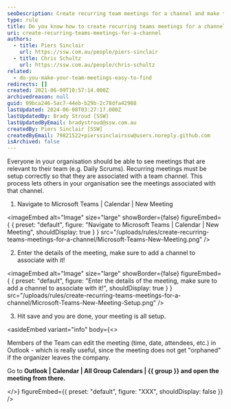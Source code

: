 ```yaml
---
seoDescription: Create recurring team meetings for a channel and make them easily accessible to all members.
type: rule
title: Do you know how to create recurring teams meetings for a channel?
uri: create-recurring-teams-meetings-for-a-channel
authors:
  - title: Piers Sinclair
    url: https://ssw.com.au/people/piers-sinclair
  - title: Chris Schultz
    url: https://ssw.com.au/people/chris-schultz
related:
  - do-you-make-your-team-meetings-easy-to-find
redirects: []
created: 2021-06-09T10:57:14.000Z
archivedreason: null
guid: 09bca246-5ac7-44eb-b29b-2c78dfa42988
lastUpdated: 2024-06-08T03:27:17.000Z
lastUpdatedBy: Brady Stroud [SSW]
lastUpdatedByEmail: bradystroud@ssw.com.au
createdBy: Piers Sinclair [SSW]
createdByEmail: 79821522+pierssinclairssw@users.noreply.github.com
isArchived: false
---
```


Everyone in your organisation should be able to see meetings that are relevant to their team (e.g. Daily Scrums). Recurring meetings must be setup correctly so that they are associated with a team channel. This process lets others in your organisation see the meetings associated with that channel.

1. Navigate to Microsoft Teams | Calendar | New Meeting


<imageEmbed
  alt="Image"
  size="large"
  showBorder={false}
  figureEmbed={ {
    preset: "default",
    figure: "Navigate to Microsoft Teams | Calendar | New Meeting",
    shouldDisplay: true
  } }
  src="/uploads/rules/create-recurring-teams-meetings-for-a-channel/Microsoft-Teams-New-Meeting.png"
/>


2. Enter the details of the meeting, make sure to add a channel to associate with it!


<imageEmbed
  alt="Image"
  size="large"
  showBorder={false}
  figureEmbed={ {
    preset: "default",
    figure: "Enter the details of the meeting, make sure to add a channel to associate with it!",
    shouldDisplay: true
  } }
  src="/uploads/rules/create-recurring-teams-meetings-for-a-channel/Microsoft-Teams-New-Meeting-Setup.png"
/>


3. Hit save and you are done, your meeting is all setup.


<asideEmbed
  variant="info"
  body={<>
    
Members of the Team can edit the meeting (time, date, attendees, etc.) in Outlook - which is really useful, since the meeting does not get "orphaned" if the organizer leaves the company.

Go to **Outlook | Calendar | All Group Calendars | &#123;&#123; group &#125;&#125; and open the meeting from there.**

  </>}
  figureEmbed={{
    preset: "default",
    figure: "XXX",
    shouldDisplay: false
  }}
/>
